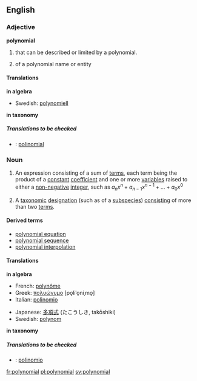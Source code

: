 ==English==

{{wikipedia}}

===Adjective===
'''polynomial'''

#{{algebra}} that can be described or limited by a polynomial.
#{{taxonomy}} of a polynomial name or entity

====Translations====
'''in algebra'''
{{top}}
{{mid}}
*Swedish: [[polynomiell]]
{{bottom}}

'''in taxonomy'''
{{top}}
{{mid}}
{{bottom}}

=====Translations to be checked=====
<!--Remove this section once all of the translations below have been moved into the tables above.-->
{{checktrans}}

*{{ttbc|Spanish}}: [[polinomial]]

===Noun===
{{en-noun}}

#{{algebra}} An expression consisting of a sum of [[terms]], each term being the product of a [[constant]] [[coefficient]] and one or more [[variable]]s raised to either a [[non-negative]] [[integer]], such as <math>a_n x^n + a_{n-1}x^{n-1} + ... + a_0 x^0</math>
#{{taxonomy}} A [[taxonomic]] [[designation]] (such as of a [[subspecies]]) [[consisting]] of more than two [[term]]s.

====Derived terms====
*[[polynomial equation]]
*[[polynomial sequence]]
*[[polynomial interpolation]]

====Translations====
'''in algebra'''
{{top}}
*French: [[polynôme]] {{m}}
*Greek: [[πολυώνυμο]] [po̞liˈo̞niˌmo̞] {{n}}
*Italian: [[polinomio]] {{m}}
{{mid}}
*Japanese: [[多項式]] (たこうしき, takōshiki)
*Swedish: [[polynom]] {{n}}
{{bottom}}

'''in taxonomy'''
{{top}}
{{mid}}
{{bottom}}

=====Translations to be checked=====
<!--Remove this section once all of the translations below have been moved into the tables above.-->
{{checktrans}}

*{{ttbc|Spanish}}: [[polinomio]] {{m}}

[[fr:polynomial]]
[[pl:polynomial]]
[[sv:polynomial]]